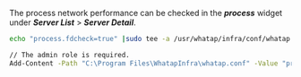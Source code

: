 The process network performance can be checked in the **_process_** widget under **_Server List_** > **_Server Detail_**.

<Tabs>
<TabItem value="lxs" label="Linux Shell">

```bash title=SH
echo "process.fdcheck=true" |sudo tee -a /usr/whatap/infra/conf/whatap.conf
```

</TabItem>
<TabItem value="wps" label="Windows Powershell">

```bash title=SH
// The admin role is required.
Add-Content -Path "C:\Program Files\WhatapInfra\whatap.conf" -Value "process.fdcheck=true"
```

</TabItem>
</Tabs>
